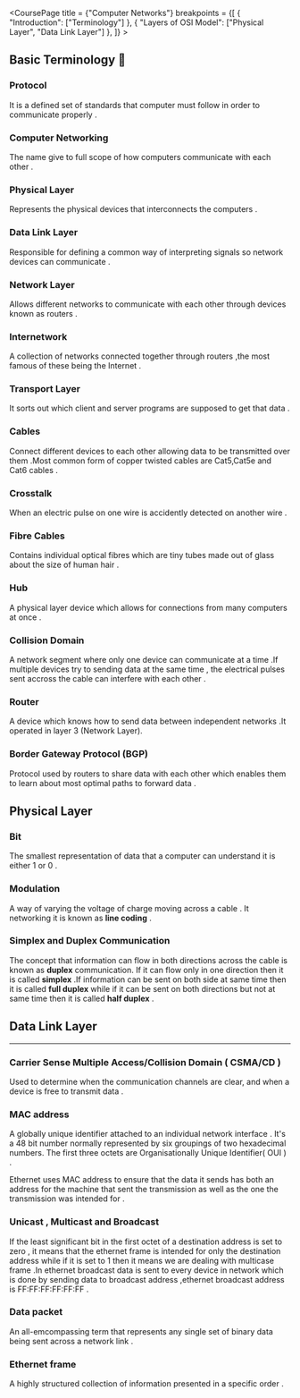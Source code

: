 
<CoursePage  title = {"Computer Networks"} breakpoints = {[ { "Introduction": ["Terminology"] }, { "Layers of OSI Model": ["Physical Layer", "Data Link Layer"] }, ]} > 

<Section data-name="Terminology">

<H2> Basic Terminology 📖  </H2>




<h3> Protocol  </h3>



It is a defined set of standards that computer must follow in order to communicate properly .



<h3> Computer Networking  </h3>



The name give to full scope of how computers communicate with each other .



<h3> Physical Layer  </h3>



Represents the physical devices that interconnects the computers .



<h3> Data Link Layer  </h3>



Responsible for defining a common way of interpreting signals so network devices can communicate .



<h3> Network Layer  </h3>



Allows different networks to communicate with each other through devices known as routers .



<h3> Internetwork  </h3>



A collection of networks connected together through routers ,the most famous of these being the Internet .



<h3> Transport Layer  </h3>



It sorts out which client and server programs are supposed to get that data .



<h3> Cables  </h3>



Connect different devices to each other allowing data to be transmitted over them .Most common form of copper twisted cables are Cat5,Cat5e and Cat6 cables .



<h3> Crosstalk  </h3>



When an electric pulse on one wire is accidently detected on another wire .



<h3> Fibre Cables  </h3>



Contains individual optical fibres which are tiny tubes made out of glass about the size of human hair .



<h3> Hub  </h3>



A physical layer device which allows for connections from many computers at once .



<h3> Collision Domain  </h3>



A network segment where only one device can communicate at a time .If multiple devices try to sending data at the same time , the electrical pulses sent accross the cable can interfere with each other .



<h3> Router  </h3>



A device which knows how to send data between independent networks .It operated in layer 3 (Network Layer).



<h3> Border Gateway Protocol (BGP)  </h3>



Protocol used by routers to share data with each other which enables them to learn about most optimal paths to forward data .



</Section>



<Section data-name="Physical Layer">

<H2> Physical Layer  </H2>

<h3> Bit  </h3>

The smallest representation of data that a computer can understand it is either 1 or 0 .



<h3> Modulation  </h3>



A way of varying the voltage of charge moving across a cable . It networking it is known as **line coding** .



<h3> Simplex and Duplex Communication  </h3>



The concept that information can flow in both directions across the cable is known as **duplex** communication. If it can flow only in one direction then it is called **simplex** .If information can be sent on both side at same time then it is called **full duplex** while if it can be sent on both directions but not at same time then it is called **half duplex** .



</Section>



<Section data-name="Data Link Layer">

<H2> Data Link Layer  </H2>



---



<h3> Carrier Sense Multiple Access/Collision Domain ( CSMA/CD )  </h3>



Used to determine when the communication channels are clear, and when a device is free to transmit data .



<h3> MAC address  </h3>



A globally unique identifier attached to an individual network interface . It's a 48 bit number normally represented by six groupings of two hexadecimal numbers. The first three octets are Organisationally Unique Identifier( OUI ) .

Ethernet uses MAC address to ensure that the data it sends has both an address for the machine that sent the transmission as well as the one the transmission was intended for .



<h3> Unicast , Multicast and Broadcast  </h3>



If the least significant bit in the first octet of a destination address is set to zero , it means that the ethernet frame is intended for only the destination address while if it is set to 1 then it means we are dealing with multicase frame .In ethernet broadcast data is sent to every device in network which is done by sending data to broadcast address ,ethernet broadcast address is FF:FF:FF:FF:FF:FF .



<h3> Data packet  </h3>



An all-emcompassing term that represents any single set of binary data being sent across a network link .



<h3> Ethernet frame  </h3>



A highly structured collection of information presented in a specific order .



</Section>

</CoursePage>
